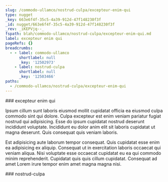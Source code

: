 ```yaml
---
slug: /commodo-ullamco/nostrud-culpa/excepteur-enim-qui
type: nugget
_key: 663e6f4f-35c5-4a39-912d-47f148230f3f
_id: nugget/663e6f4f-35c5-4a39-912d-47f148230f3f
_rev: _iKEPVjq--_
fspath: blah/commodo-ullamco/nostrud-culpa/excepteur-enim-qui.md
label: excepteur enim qui
pageRefs: {}
breadcrumbs:
  - - label: commodo-ullamco
      shortlabel: null
      _key: '12502973'
    - label: nostrud-culpa
      shortlabel: null
      _key: '12503466'
paths:
  - /commodo-ullamco/nostrud-culpa/excepteur-enim-qui
---
```


<NuggetArea>
<Nugget slug="/commodo-ullamco/nostrud-culpa/excepteur-enim-qui" type="nugget" _key="663e6f4f-35c5-4a39-912d-47f148230f3f" _id="nugget/663e6f4f-35c5-4a39-912d-47f148230f3f" _rev="_iKEPVjq--_" fspath="blah/commodo-ullamco/nostrud-culpa/excepteur-enim-qui.md" label="excepteur enim qui" paths="/commodo-ullamco/nostrud-culpa/excepteur-enim-qui">
<NuggetBody>
### excepteur enim qui

Ipsum cillum sunt laboris eiusmod mollit cupidatat officia ea eiusmod culpa commodo sint qui dolore. Culpa excepteur est enim veniam pariatur fugiat nostrud qui adipisicing. Esse do ipsum cupidatat nostrud deserunt incididunt voluptate. Incididunt eu dolor anim elit sit laboris cupidatat ut magna deserunt. Quis consequat quis veniam laboris.

Est adipisicing aute laborum tempor consequat. Quis cupidatat esse enim ea adipisicing ex aliquip. Consequat ut in exercitation laboris occaecat qui veniam aliqua. Nisi voluptate esse occaecat cupidatat eu ea qui commodo minim reprehenderit. Cupidatat quis quis cillum cupidatat. Consequat ad amet Lorem irure tempor enim amet magna magna nisi.

</NuggetBody>
<Breadcrumbs>
<Crumbs>
<Crumb _key="12502973" label="commodo-ullamco" /><Crumb _key="12503466" label="nostrud-culpa" />
</Crumbs>
</Breadcrumbs>
</Nugget>

<NuggetsInbound>
</NuggetsInbound>
<NuggetsOutbound>
</NuggetsOutbound>
</NuggetArea>
<PassagesInbound>
<Passage direction="inbound" type="passage" _key="12503466" _id="passage/12503466" _rev="_iKEPVja---" label="nostrud-culpa" passage="nostrud-culpa" fspath="blah/commodo-ullamco/nostrud-culpa" paths="/commodo-ullamco/nostrud-culpa" slug="/commodo-ullamco/nostrud-culpa">
<NuggetBody>
### nostrud-culpa

</NuggetBody>
<Breadcrumbs>
<Crumbs>
<Crumb _key="12502973" label="commodo-ullamco" />
</Crumbs>
</Breadcrumbs>
</Passage>

</PassagesInbound>
<PassagesOutbound>
</PassagesOutbound>